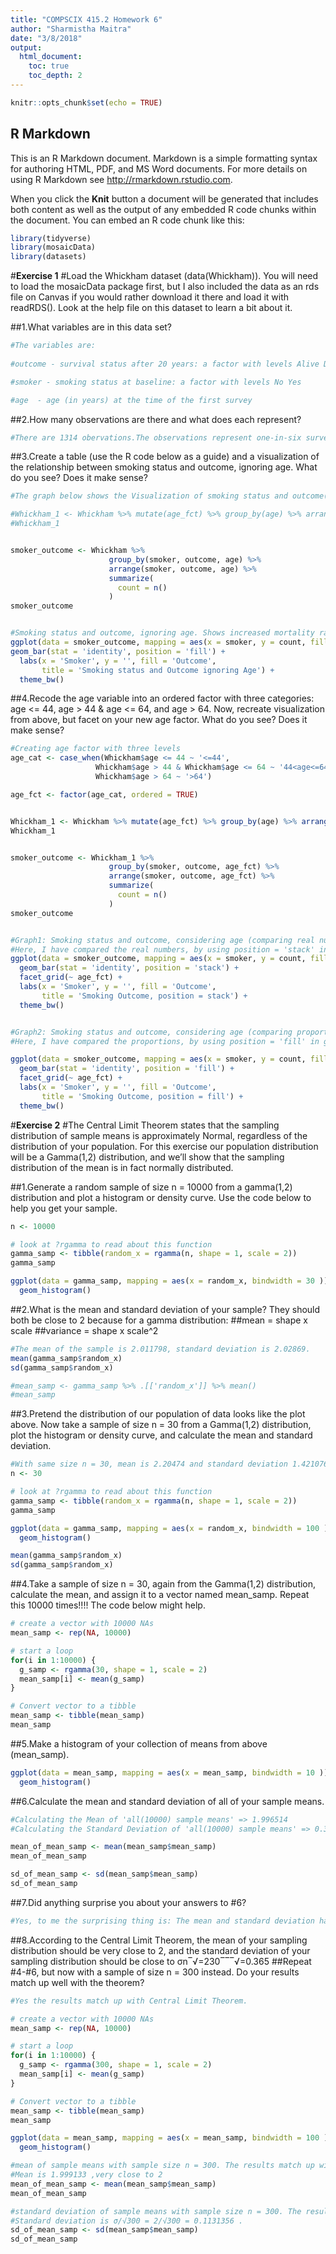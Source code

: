 ```yaml
---
title: "COMPSCIX 415.2 Homework 6"
author: "Sharmistha Maitra"
date: "3/8/2018"
output: 
  html_document:
    toc: true
    toc_depth: 2
---
```


```r
knitr::opts_chunk$set(echo = TRUE)
```

## R Markdown

This is an R Markdown document. Markdown is a simple formatting syntax for authoring HTML, PDF, and MS Word documents. For more details on using R Markdown see <http://rmarkdown.rstudio.com>.

When you click the **Knit** button a document will be generated that includes both content as well as the output of any embedded R code chunks within the document. You can embed an R code chunk like this:


```r

library(tidyverse)
library(mosaicData)
library(datasets)

```

#__Exercise 1__
#Load the Whickham dataset (data(Whickham)). You will need to load the mosaicData package first, but I also included the data as an rds file on Canvas if you would rather download it there and load it with readRDS(). Look at the help file on this dataset to learn a bit about it.

##1.What variables are in this data set?
```r
#The variables are:
  
#outcome - survival status after 20 years: a factor with levels Alive Dead

#smoker - smoking status at baseline: a factor with levels No Yes

#age  - age (in years) at the time of the first survey
```


##2.How many observations are there and what does each represent?
```r
#There are 1314 obervations.The observations represent one-in-six survey on women in Whickham, UK. Age and smoking status was noted down for each women at the time of first survey. Then after 20 years, same women were surveyed again to note the outcome , if they were alive or dead. 
```


##3.Create a table (use the R code below as a guide) and a visualization of the relationship between smoking status and outcome, ignoring age. What do you see? Does it make sense?
```r
#The graph below shows the Visualization of smoking status and outcome(ignoring age). If I compare the graph between smokers and non-smokers, the proportion of women dead (who were non-smokers) is more than proportion of women dead (who were smokers) . In other words, I see an increaded mortality rate for non-smoking women compared to smoking wome, which doesnt seem to make sense.

#Whickham_1 <- Whickham %>% mutate(age_fct) %>% group_by(age) %>% arrange(age)
#Whickham_1


smoker_outcome <- Whickham %>%
                      group_by(smoker, outcome, age) %>%
                      arrange(smoker, outcome, age) %>%
                      summarize(
                        count = n()
                      )
smoker_outcome


#Smoking status and outcome, ignoring age. Shows increased mortality rate amongst non-smoking women.
ggplot(data = smoker_outcome, mapping = aes(x = smoker, y = count, fill = outcome)) +
geom_bar(stat = 'identity', position = 'fill') +
  labs(x = 'Smoker', y = '', fill = 'Outcome',
       title = 'Smoking status and Outcome ignoring Age') +
  theme_bw()
```


##4.Recode the age variable into an ordered factor with three categories: age <= 44, age > 44 & age <= 64, and age > 64. Now, recreate visualization from above, but facet on your new age factor. What do you see? Does it make sense?
```r
#Creating age factor with three levels
age_cat <- case_when(Whickham$age <= 44 ~ '<=44',
                   Whickham$age > 44 & Whickham$age <= 64 ~ '44<age<=64',
                   Whickham$age > 64 ~ '>64')

age_fct <- factor(age_cat, ordered = TRUE)


Whickham_1 <- Whickham %>% mutate(age_fct) %>% group_by(age) %>% arrange(age)
Whickham_1


smoker_outcome <- Whickham_1 %>%
                      group_by(smoker, outcome, age_fct) %>%
                      arrange(smoker, outcome, age_fct) %>%
                      summarize(
                        count = n()
                      )
smoker_outcome


#Graph1: Smoking status and outcome, considering age (comparing real numbers, using position = 'stack' )
#Here, I have compared the real numbers, by using position = 'stack' in geom_bar(), but results are hard to read and come to a conclusion using this graph. 
ggplot(data = smoker_outcome, mapping = aes(x = smoker, y = count, fill = outcome)) + 
  geom_bar(stat = 'identity', position = 'stack') +
  facet_grid(~ age_fct) +
  labs(x = 'Smoker', y = '', fill = 'Outcome',
       title = 'Smoking Outcome, position = stack') +
  theme_bw() 


#Graph2: Smoking status and outcome, considering age (comparing proportions, using position = 'fill' )
#Here, I have compared the proportions, by using position = 'fill' in geom_bar(). Now the results are easy to read because position_fill shows relative proportions at each x by stacking the bars and then standardising each bar to have the same height. Graph2 does make sense, as I see higher mortality rate for women who were smokers.

ggplot(data = smoker_outcome, mapping = aes(x = smoker, y = count, fill = outcome)) + 
  geom_bar(stat = 'identity', position = 'fill') +
  facet_grid(~ age_fct) +
  labs(x = 'Smoker', y = '', fill = 'Outcome',
       title = 'Smoking Outcome, position = fill') +
  theme_bw() 
```



#__Exercise 2__
#The Central Limit Theorem states that the sampling distribution of sample means is approximately Normal, regardless of the distribution of your population. For this exercise our population distribution will be a Gamma(1,2) distribution, and we’ll show that the sampling distribution of the mean is in fact normally distributed.

##1.Generate a random sample of size n = 10000 from a gamma(1,2) distribution and plot a histogram or density curve. Use the code below to help you get your sample.
```r
n <- 10000

# look at ?rgamma to read about this function
gamma_samp <- tibble(random_x = rgamma(n, shape = 1, scale = 2))
gamma_samp

ggplot(data = gamma_samp, mapping = aes(x = random_x, bindwidth = 30 )) +
  geom_histogram()
```


##2.What is the mean and standard deviation of your sample? They should both be close to 2 because for a gamma distribution:
##mean = shape x scale
##variance = shape x scale^2
```r
#The mean of the sample is 2.011798, standard deviation is 2.02869.
mean(gamma_samp$random_x)
sd(gamma_samp$random_x)

#mean_samp <- gamma_samp %>% .[['random_x']] %>% mean()
#mean_samp
```


##3.Pretend the distribution of our population of data looks like the plot above. Now take a sample of size n = 30 from a Gamma(1,2) distribution, plot the histogram or density curve, and calculate the mean and standard deviation.
```r
#With same size n = 30, mean is 2.20474 and standard deviation 1.421076.
n <- 30

# look at ?rgamma to read about this function
gamma_samp <- tibble(random_x = rgamma(n, shape = 1, scale = 2))
gamma_samp

ggplot(data = gamma_samp, mapping = aes(x = random_x, bindwidth = 100 )) +
  geom_histogram()

mean(gamma_samp$random_x)
sd(gamma_samp$random_x)

```


##4.Take a sample of size n = 30, again from the Gamma(1,2) distribution, calculate the mean, and assign it to a vector named mean_samp. Repeat this 10000 times!!!! The code below might help.
```r
# create a vector with 10000 NAs
mean_samp <- rep(NA, 10000)

# start a loop
for(i in 1:10000) {
  g_samp <- rgamma(30, shape = 1, scale = 2)
  mean_samp[i] <- mean(g_samp)
}

# Convert vector to a tibble
mean_samp <- tibble(mean_samp)
mean_samp

```

##5.Make a histogram of your collection of means from above (mean_samp).
```r
ggplot(data = mean_samp, mapping = aes(x = mean_samp, bindwidth = 10 )) +
  geom_histogram()
```

##6.Calculate the mean and standard deviation of all of your sample means.
```r
#Calculating the Mean of 'all(10000) sample means' => 1.996514
#Calculating the Standard Deviation of 'all(10000) sample means' => 0.3614584

mean_of_mean_samp <- mean(mean_samp$mean_samp)
mean_of_mean_samp

sd_of_mean_samp <- sd(mean_samp$mean_samp)
sd_of_mean_samp
```


##7.Did anything surprise you about your answers to #6?
```r
#Yes, to me the surprising thing is: The mean and standard deviation has improved a lot (mean is very close to 2 now and standard deviation has reduced to 0.36) for a sample with 10000 entries.  
```


##8.According to the Central Limit Theorem, the mean of your sampling distribution should be very close to 2, and the standard deviation of your sampling distribution should be close to σn‾√=230‾‾‾√=0.365
##Repeat #4-#6, but now with a sample of size n = 300 instead. Do your results match up well with the theorem?

```r
#Yes the results match up with Central Limit Theorem. 

# create a vector with 10000 NAs
mean_samp <- rep(NA, 10000)

# start a loop
for(i in 1:10000) {
  g_samp <- rgamma(300, shape = 1, scale = 2)
  mean_samp[i] <- mean(g_samp)
}

# Convert vector to a tibble
mean_samp <- tibble(mean_samp)
mean_samp

ggplot(data = mean_samp, mapping = aes(x = mean_samp, bindwidth = 100 )) +
  geom_histogram()

#mean of sample means with sample size n = 300. The results match up with Central Limit Theorem. 
#Mean is 1.999133 ,very close to 2    
mean_of_mean_samp <- mean(mean_samp$mean_samp)
mean_of_mean_samp

#standard deviation of sample means with sample size n = 300. The results match up with Central Limit Theorem. 
#Standard deviation is σ/√300 = 2/√300 = 0.1131356 .   
sd_of_mean_samp <- sd(mean_samp$mean_samp)
sd_of_mean_samp


```


